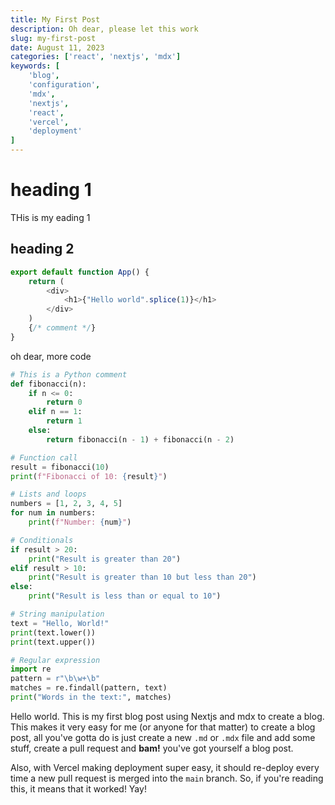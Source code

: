 ```yaml
---
title: My First Post
description: Oh dear, please let this work
slug: my-first-post
date: August 11, 2023
categories: ['react', 'nextjs', 'mdx']
keywords: [
    'blog', 
    'configuration', 
    'mdx',
    'nextjs',
    'react',
    'vercel',
    'deployment'
]
---
```


# heading 1

THis is my eading 1

## heading 2

```js
export default function App() {
    return (
        <div>
            <h1>{"Hello world".splice(1)}</h1>
        </div>
    )
    {/* comment */}
}
```

oh dear, more code

```python
# This is a Python comment
def fibonacci(n):
    if n <= 0:
        return 0
    elif n == 1:
        return 1
    else:
        return fibonacci(n - 1) + fibonacci(n - 2)

# Function call
result = fibonacci(10)
print(f"Fibonacci of 10: {result}")

# Lists and loops
numbers = [1, 2, 3, 4, 5]
for num in numbers:
    print(f"Number: {num}")

# Conditionals
if result > 20:
    print("Result is greater than 20")
elif result > 10:
    print("Result is greater than 10 but less than 20")
else:
    print("Result is less than or equal to 10")

# String manipulation
text = "Hello, World!"
print(text.lower())
print(text.upper())

# Regular expression
import re
pattern = r"\b\w+\b"
matches = re.findall(pattern, text)
print("Words in the text:", matches)
```

Hello world. This is my first blog post using Nextjs and mdx to create a blog. This makes it very easy for me (or anyone for that matter) to create a blog post, all you've gotta do is just create a new `.md` or `.mdx` file and add some stuff, create a pull request and **bam!** you've got yourself a blog post.

Also, with Vercel making deployment super easy, it should re-deploy every time a new pull request is merged into the `main` branch. So, if you're reading this, it means that it worked! Yay!
